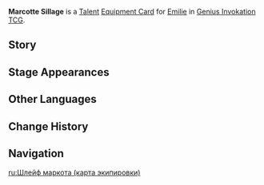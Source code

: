 {{Genius Invokation TCG Infobox
|id          = 217101
|title       = Marcotte Sillage
|image       = Marcotte Sillage Equipment Card.png
|type        = Equipment Card
|group       = Talent
|character   = Emilie
|element = Dendro
|matching = 1
|effect      = The character to which this is attached has their '''Physical DMG''' dealt converted to {{Color|Dendro DMG}}.<br>After '''Emilie''', who has this card equipped, '''uses her Normal Attack:''' Your highest level '''Lumidouce Case''' can immediately take action 1 time. (Once per Round)
|source1   = Achieve victory within 6 Rounds in [[Genius Invokation TCG/Stage/Emilie/Friendly Fracas|Friendly Fracas (Emilie)]]
|source2   = Win with less than 2 characters defeated in [[Genius Invokation TCG/Stage/Emilie/Friendly Fracas|Friendly Fracas (Emilie)]]
}}
'''Marcotte Sillage''' is a [[Talent Card|Talent]] [[Equipment Card]] for [[Emilie (Character Card)|Emilie]] in [[Genius Invokation TCG]].

==Story==
{{Description|"A little ambience."|title=Emilie: Marcotte Sillage}}

==Stage Appearances==
{{Genius Invokation TCG Stage Appearances}}

==Other Languages==
{{Other Languages|Marcotte Sillage}}

==Change History==
{{Change History|5.5}}

==Navigation==
{{Genius Invokation TCG Navbox|Equipment Card}}

[[ru:Шлейф маркота (карта экипировки)]]
